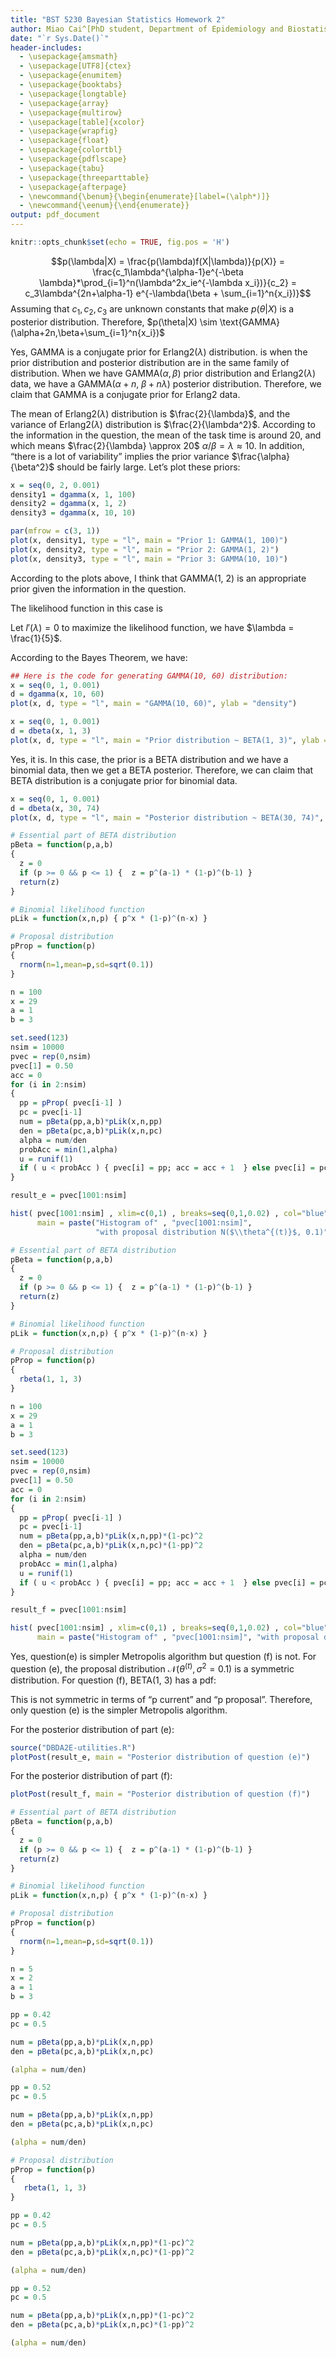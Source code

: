 ---
title: "BST 5230 Bayesian Statistics Homework 2"
author: Miao Cai^[PhD student, Department of Epidemiology and Biostatistics, College for Public Health and Social Justice, Saint Louis University \ Email address <miao.cai@slu.edu>]
date: "`r Sys.Date()`"
header-includes:
  - \usepackage{amsmath}
  - \usepackage[UTF8]{ctex}
  - \usepackage{enumitem}
  - \usepackage{booktabs}
  - \usepackage{longtable}
  - \usepackage{array}
  - \usepackage{multirow}
  - \usepackage[table]{xcolor}
  - \usepackage{wrapfig}
  - \usepackage{float}
  - \usepackage{colortbl}
  - \usepackage{pdflscape}
  - \usepackage{tabu}
  - \usepackage{threeparttable}
  - \usepackage{afterpage}  
  - \newcommand{\benum}{\begin{enumerate}[label=(\alph*)]}
  - \newcommand{\eenum}{\end{enumerate}}
output: pdf_document
---

```{r setup, include=FALSE}
knitr::opts_chunk$set(echo = TRUE, fig.pos = 'H')
```


\fbox{\begin{minipage}{\linewidth}
  \textbf{1. (12 Points: 2 each)} Suppose that we have a sample $X_1, X_2, \dots ,X_n$ from the Erlang2($\lambda$) distribution, which has PDF $$f(x|\lambda) = \lambda^2x \ \text{exp}(-\lambda x), \quad x > 0$$
This distribution is often used to model outcomes that are necessarily positive, such as the
times required to perform a task. Suppose that the prior distribution is the GAMMA($\alpha$, $\beta$) parameterized so that the mean is $\frac{\alpha}{\beta}$.
  \begin{enumerate}[label=(\alph*)]
    \item Find the formula for the posterior distribution.
    \item Is the GAMMA prior a conjugate prior in this case? Explain what a conjugate prior is, and why (or why not) the GAMMA is a conjugate prior.
    \item Suppose that we run an experiment to see how long it takes medical technicians to perform a task after they have received training. In the past, such a task has taken somewhere around 20 minutes, but there is a lot of variability. Consider each of the following prior distributions for the parameter:
    \begin{enumerate}[label=(\roman*)]
      \item GAMMA(1,100)
      \item GAMMA(1,2)
      \item GAMMA(10,10)
    \end{enumerate}
    Discuss whether each of these priors would be appropriate given the description given above.
  \item Suppose that we test four individuals on how long it takes to do the procedure after they
have received training. The four times are: 9, 14, 7, and 10 minutes. Find the maximum likelihood estimate of $\lambda$.
  \item Using a GAMMA(2,20) prior for $\lambda$ and the data from part (d) find and plot the posterior.
  \item Find the posterior mean and standard deviation.
  \end{enumerate}
\end{minipage}}



\textbf{Answers:}
  \benum
  \item $$p(\lambda|X) = \frac{p(\lambda)f(X|\lambda)}{p(X)} = \frac{c_1\lambda^{\alpha-1}e^{-\beta \lambda}*\prod_{i=1}^n(\lambda^2x_ie^{-\lambda x_i})}{c_2} = c_3\lambda^{2n+\alpha-1} e^{-\lambda(\beta + \sum_{i=1}^n{x_i})}$$ Assuming that $c_1, c_2, c_3$ are unknown constants that make $p(\theta|X)$ is a posterior distribution. Therefore, $p(\theta|X) \sim \text{GAMMA}(\alpha+2n,\beta+\sum_{i=1}^n{x_i})$
  
  \item Yes, GAMMA is a conjugate prior for Erlang2($\lambda$) distribution. \newline
  \textbf{Conjugate prior} is when the prior distribution and posterior distribution are in the same family of distribution. \newline
  When we have GAMMA($\alpha, \beta$) prior distribution and Erlang2($\lambda$) data, we have a GAMMA($\alpha+n,\; \beta+n\lambda$) posterior distribution. Therefore, we claim that GAMMA is a conjugate prior for Erlang2 data.
  
  \item The mean of Erlang2($\lambda$) distribution is $\frac{2}{\lambda}$, and the variance of Erlang2($\lambda$) distribution is $\frac{2}{\lambda^2}$. According to the information in the question, the mean of the task time is around 20, and  which means $\frac{2}{\lambda} \approx 20$ $\alpha/\beta = \lambda \approx 10$. In addition, "there is a lot of variability" implies the prior variance $\frac{\alpha}{\beta^2}$ should be fairly large. Let's plot these priors:
  
```{r 1.c, fig.height=12, fig.width=8}
x = seq(0, 2, 0.001)
density1 = dgamma(x, 1, 100)
density2 = dgamma(x, 1, 2)
density3 = dgamma(x, 10, 10)

par(mfrow = c(3, 1))
plot(x, density1, type = "l", main = "Prior 1: GAMMA(1, 100)")
plot(x, density2, type = "l", main = "Prior 2: GAMMA(1, 2)")
plot(x, density3, type = "l", main = "Prior 3: GAMMA(10, 10)")
```

According to the plots above, I think that GAMMA(1, 2) is an appropriate prior given the information in the question.
  
  \item The likelihood function in this case is
  \begin{align*}
  L(\lambda) & = \prod_{i=1}^4\Big{(}\lambda^2x_i\ \text{exp}(-\lambda x_i)\Big{)}\\
  & = \lambda^8\text{exp}(-\lambda\sum_{i=1}^4x_i)\prod_{i=1}^4x_i\\
\text{Then } & \text{we can get the log likelihood function by taking the derivative of natural log of }L(\lambda):\\
  l'(\lambda) & = \frac{\partial ln(L(\lambda))}{\partial \lambda}\\
  & = \frac{\partial 8ln(\lambda)+\sum_{i=1}^4lnx_i-\lambda \sum_{i=1}^4x_i}{\partial \lambda}\\
  & = \frac{\partial 8ln(\lambda)+\sum_{i=1}^4lnx_i-40\lambda}{\partial \lambda}\\
  & = \frac{8}{\lambda}-40 
 \end{align*}
  
  Let $l'(\lambda) = 0$ to maximize the likelihood function, we have $\lambda = \frac{1}{5}$.
  \item According to the Bayes Theorem, we have:
  \begin{align*}
  p(\lambda|X) & = \frac{p(\lambda)f(X|\lambda)}{p(X)}\\
  & = \frac{c_1\lambda^{\alpha - 1}e^{-\beta\lambda}*(\lambda^2)^4x_1x_2x_3x_4e^{-\lambda(x_1+x_2+x_3+x_4)}}{c_2}\\
  & = c_3\lambda^{\alpha+7}e^{-\lambda(\beta+\sum_{i=1}^4 x_i)}, \quad c_1, c_2, c_3\text{ are unknown constants}\\
  \text{Let's } & \text{plug in }\alpha = 2, \beta = 20, \sum_{i=1}^4x_i = 40\\
  p(\lambda|X) & = c_3\lambda^9e^{-\lambda(20+40)}\\
  & = c_3\lambda^9e^{-60\lambda}\\
  & \sim \text{GAMMA}(10, 60)
  \end{align*}
  
```{r q1, comment="", results="asis"}
## Here is the code for generating GAMMA(10, 60) distribution:
x = seq(0, 1, 0.001)
d = dgamma(x, 10, 60)
plot(x, d, type = "l", main = "GAMMA(10, 60)", ylab = "density")
``` 

\eenum

\newpage

\fbox{\begin{minipage}{\linewidth}
   \textbf{2. (16 Points: 2 each)} Suppose that $X|\theta \sim \text{BIN}(100, \theta)$. The prior distribution for $\theta$ is BETA(1, 3).
  \begin{enumerate}[label=(\alph*)]
    \item Plot the prior.
    \item Compute the posterior distribution if x = 29 successes are observed in 100 trials.
    \item Is the BETA distribution a conjugate prior in this situation? Explain.
    \item Plot the posterior distribution.
    \item Apply the Metropolis-Hastings algorithm with proposal distribution $\mathcal{N}(\theta^{(t)}, \sigma^2=0.1)$. Here $\theta^{(t)}$ is the current value in the Markov chain. Run 10,000 simulations after an appropriate burn-in. Plot a histogram of the posterior distribution.
    \item Now apply the Metropolis-Hastings algorithm with proposal distribution BETA(1,3). Run 10,000 simulations after an appropriate burn-in. Plot a histogram of the posterior distribution.
    \item Are either of (e) and (f) the simpler Metropolis algorithm, rather than the full Metropolis-Hastings algorithm? Explain.
    \item Use the \textbf{plotPost} function to plot the posterior distributions and find HDI intervals from parts (e) and (f).
  \end{enumerate}
\end{minipage}}

\textbf{Answers:}
\benum
\item 

```{r 2.a}
x = seq(0, 1, 0.001)
d = dbeta(x, 1, 3)
plot(x, d, type = "l", main = "Prior distribution ~ BETA(1, 3)", ylab = "density")
```

\item 
\begin{align*}
p(\theta|X) & = \frac{p(\theta)f(X|\theta)}{p(X)}\\
& = \frac{c_1\theta^{\alpha - 1}(1-\theta)^{\beta-1}*c_2\theta^{29}(1-\theta)^{100-29}}{c_3}\\
& = c_4\theta^{\alpha+28}(1-\theta)^{70+\beta}\\
& \sim \text{BETA}(\alpha+29, \beta+71)\\
\text{When } & \alpha = 1, \beta = 3,\\
& \sim \text{BETA}(30, 74)
\end{align*}

\item Yes, it is. In this case, the prior is a BETA distribution and we have a binomial data, then we get a BETA posterior. Therefore, we can claim that BETA distribution is a conjugate prior for binomial data.

\item 

```{r 2.d}
x = seq(0, 1, 0.001)
d = dbeta(x, 30, 74)
plot(x, d, type = "l", main = "Posterior distribution ~ BETA(30, 74)", ylab = "density")
```

\item 

```{r 2.e}
# Essential part of BETA distribution
pBeta = function(p,a,b) 
{ 
  z = 0
  if (p >= 0 && p <= 1) {  z = p^(a-1) * (1-p)^(b-1) }
  return(z)
}

# Binomial likelihood function
pLik = function(x,n,p) { p^x * (1-p)^(n-x) }

# Proposal distribution
pProp = function(p)  
{ 
  rnorm(n=1,mean=p,sd=sqrt(0.1)) 
}

n = 100
x = 29
a = 1
b = 3

set.seed(123)
nsim = 10000
pvec = rep(0,nsim)
pvec[1] = 0.50
acc = 0
for (i in 2:nsim)
{
  pp = pProp( pvec[i-1] )
  pc = pvec[i-1]
  num = pBeta(pp,a,b)*pLik(x,n,pp)
  den = pBeta(pc,a,b)*pLik(x,n,pc)
  alpha = num/den
  probAcc = min(1,alpha)
  u = runif(1)
  if ( u < probAcc ) { pvec[i] = pp; acc = acc + 1  } else pvec[i] = pc
}

result_e = pvec[1001:nsim]

hist( pvec[1001:nsim] , xlim=c(0,1) , breaks=seq(0,1,0.02) , col="blue" , 
      main = paste("Histogram of" , "pvec[1001:nsim]", 
                   "with proposal distribution N($\\theta^{(t)}$, 0.1)"))
```

\item 


```{r 2.f}
# Essential part of BETA distribution
pBeta = function(p,a,b) 
{ 
  z = 0
  if (p >= 0 && p <= 1) {  z = p^(a-1) * (1-p)^(b-1) }
  return(z)
}

# Binomial likelihood function
pLik = function(x,n,p) { p^x * (1-p)^(n-x) }

# Proposal distribution
pProp = function(p)  
{ 
  rbeta(1, 1, 3) 
}

n = 100
x = 29
a = 1
b = 3

set.seed(123)
nsim = 10000
pvec = rep(0,nsim)
pvec[1] = 0.50
acc = 0
for (i in 2:nsim)
{
  pp = pProp( pvec[i-1] )
  pc = pvec[i-1]
  num = pBeta(pp,a,b)*pLik(x,n,pp)*(1-pc)^2
  den = pBeta(pc,a,b)*pLik(x,n,pc)*(1-pp)^2
  alpha = num/den
  probAcc = min(1,alpha)
  u = runif(1)
  if ( u < probAcc ) { pvec[i] = pp; acc = acc + 1  } else pvec[i] = pc
}

result_f = pvec[1001:nsim]

hist( pvec[1001:nsim] , xlim=c(0,1) , breaks=seq(0,1,0.02) , col="blue" , 
      main = paste("Histogram of" , "pvec[1001:nsim]", "with proposal distribution BETA(1, 3)"))
```

\item Yes, question(e) is simpler Metropolis algorithm but question (f) is not. For question (e), the proposal distribution $\mathcal{N}(\theta^{(t)}, \sigma^2=0.1)$ is a symmetric distribution. For question (f), BETA(1, 3) has a pdf:

\begin{align*}
f(\theta|x) & = \frac{\Gamma(\alpha)\Gamma(\beta)}{\Gamma(\alpha+\beta)}x^{\alpha-1}(1-x)^{\beta-1}\\
& = \frac{\Gamma(1)\Gamma(3)}{\Gamma(1+3)}x^{1-1}(1-x)^{3-1}\\
& = \frac{1}{3}(1-x)^{2}
\end{align*}

This is not symmetric in terms of "p current" and "p proposal". Therefore, only question (e) is the simpler Metropolis algorithm.

\item For the posterior distribution of part (e):

```{r 2.h.1, warning=FALSE, message = FALSE}
source("DBDA2E-utilities.R")
plotPost(result_e, main = "Posterior distribution of question (e)")
```

For the posterior distribution of part (f):

```{r 2.h.2}
plotPost(result_f, main = "Posterior distribution of question (f)")
```

\eenum

\newpage

\fbox{\begin{minipage}{\linewidth}
  \textbf{3. (8 Points: 2 each)} Suppose that $X|\theta \sim \text{BIN}(5, \theta)$. The prior distribution for $\theta$ is BETA(1, 3). We observe x = 2 successes on the n = 5 trials.
  \begin{enumerate}[label=(\alph*)]
    \item Suppose we apply the Metropolis-Hastings algorithm from part (e) of Problem 2. Suppose
that we begin with $\theta^{(1)}=0.5$. If the first proposal is $\theta^{(\text{prop})} = 0.42$, compute the probability of acceptance.
    \item Same as part (a) above, but assume the first proposal is $\theta^{(\text{prop})} = 0.52$.
    \item Now suppose we apply the Metropolis-Hastings algorithm from part (f) of Problem 2. Suppose that we begin with $\theta^{(1)} = 0.5$. If the first proposal is $\theta^{(\text{prop})} = 0.42$, compute the probability of acceptance.
    \item Same as part (c) above, but assume the first proposal is $\theta^{(\text{prop})} = 0.52$.
  \end{enumerate}
\end{minipage}}

\textbf{Answers:}
\benum
\item 
```{r}
# Essential part of BETA distribution
pBeta = function(p,a,b) 
{ 
  z = 0
  if (p >= 0 && p <= 1) {  z = p^(a-1) * (1-p)^(b-1) }
  return(z)
}

# Binomial likelihood function
pLik = function(x,n,p) { p^x * (1-p)^(n-x) }

# Proposal distribution
pProp = function(p)  
{ 
  rnorm(n=1,mean=p,sd=sqrt(0.1)) 
}

n = 5
x = 2
a = 1
b = 3

pp = 0.42
pc = 0.5

num = pBeta(pp,a,b)*pLik(x,n,pp)
den = pBeta(pc,a,b)*pLik(x,n,pc)

(alpha = num/den)
```

\item

```{r 2.b}
pp = 0.52
pc = 0.5

num = pBeta(pp,a,b)*pLik(x,n,pp)
den = pBeta(pc,a,b)*pLik(x,n,pc)

(alpha = num/den)
```

\item 
```{r 3.c}
# Proposal distribution
pProp = function(p)  
{ 
   rbeta(1, 1, 3) 
}

pp = 0.42
pc = 0.5

num = pBeta(pp,a,b)*pLik(x,n,pp)*(1-pc)^2
den = pBeta(pc,a,b)*pLik(x,n,pc)*(1-pp)^2

(alpha = num/den)
```

\item 
```{r 3.d}
pp = 0.52
pc = 0.5

num = pBeta(pp,a,b)*pLik(x,n,pp)*(1-pc)^2
den = pBeta(pc,a,b)*pLik(x,n,pc)*(1-pp)^2

(alpha = num/den)
```

\eenum
